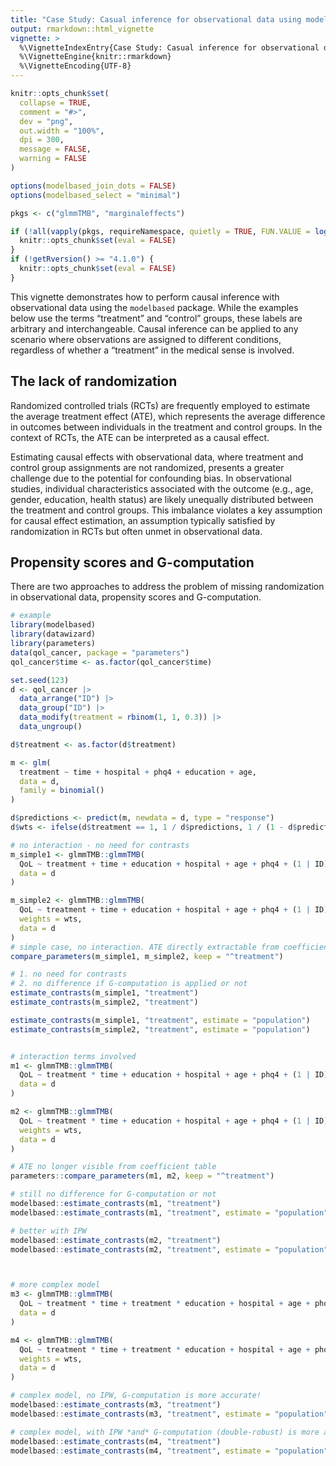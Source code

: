 ```yaml
---
title: "Case Study: Casual inference for observational data using modelbased"
output: rmarkdown::html_vignette
vignette: >
  %\VignetteIndexEntry{Case Study: Casual inference for observational data using modelbased}
  %\VignetteEngine{knitr::rmarkdown}
  %\VignetteEncoding{UTF-8}
---
```


```r
knitr::opts_chunk$set(
  collapse = TRUE,
  comment = "#>",
  dev = "png",
  out.width = "100%",
  dpi = 300,
  message = FALSE,
  warning = FALSE
)

options(modelbased_join_dots = FALSE)
options(modelbased_select = "minimal")

pkgs <- c("glmmTMB", "marginaleffects")

if (!all(vapply(pkgs, requireNamespace, quietly = TRUE, FUN.VALUE = logical(1L)))) {
  knitr::opts_chunk$set(eval = FALSE)
}
if (!getRversion() >= "4.1.0") {
  knitr::opts_chunk$set(eval = FALSE)
}
```

This vignette demonstrates how to perform causal inference with observational data using the `modelbased` package. While the examples below use the terms "treatment" and "control" groups, these labels are arbitrary and interchangeable. Causal inference can be applied to any scenario where observations are assigned to different conditions, regardless of whether a "treatment" in the medical sense is involved.

## The lack of randomization

Randomized controlled trials (RCTs) are frequently employed to estimate the average treatment effect (ATE), which represents the average difference in outcomes between individuals in the treatment and control groups. In the context of RCTs, the ATE can be interpreted as a causal effect.

Estimating causal effects with observational data, where treatment and control group assignments are not randomized, presents a greater challenge due to the potential for confounding bias. In observational studies, individual characteristics associated with the outcome (e.g., age, gender, education, health status) are likely unequally distributed between the treatment and control groups. This imbalance violates a key assumption for causal effect estimation, an assumption typically satisfied by randomization in RCTs but often unmet in observational data.

## Propensity scores and G-computation

There are two approaches to address the problem of missing randomization in observational data, propensity scores and G-computation.


```r
# example
library(modelbased)
library(datawizard)
library(parameters)
data(qol_cancer, package = "parameters")
qol_cancer$time <- as.factor(qol_cancer$time)

set.seed(123)
d <- qol_cancer |>
  data_arrange("ID") |>
  data_group("ID") |>
  data_modify(treatment = rbinom(1, 1, 0.3)) |>
  data_ungroup()

d$treatment <- as.factor(d$treatment)

m <- glm(
  treatment ~ time + hospital + phq4 + education + age,
  data = d,
  family = binomial()
)

d$predictions <- predict(m, newdata = d, type = "response")
d$wts <- ifelse(d$treatment == 1, 1 / d$predictions, 1 / (1 - d$predictions))

# no interaction - no need for contrasts
m_simple1 <- glmmTMB::glmmTMB(
  QoL ~ treatment + time + education + hospital + age + phq4 + (1 | ID),
  data = d
)

m_simple2 <- glmmTMB::glmmTMB(
  QoL ~ treatment + time + education + hospital + age + phq4 + (1 | ID),
  weights = wts,
  data = d
)
# simple case, no interaction. ATE directly extractable from coefficient table
compare_parameters(m_simple1, m_simple2, keep = "^treatment")

# 1. no need for contrasts
# 2. no difference if G-computation is applied or not
estimate_contrasts(m_simple1, "treatment")
estimate_contrasts(m_simple2, "treatment")

estimate_contrasts(m_simple1, "treatment", estimate = "population")
estimate_contrasts(m_simple2, "treatment", estimate = "population")


# interaction terms involved
m1 <- glmmTMB::glmmTMB(
  QoL ~ treatment * time + education + hospital + age + phq4 + (1 | ID),
  data = d
)

m2 <- glmmTMB::glmmTMB(
  QoL ~ treatment * time + education + hospital + age + phq4 + (1 | ID),
  weights = wts,
  data = d
)

# ATE no longer visible from coefficient table
parameters::compare_parameters(m1, m2, keep = "^treatment")

# still no difference for G-computation or not
modelbased::estimate_contrasts(m1, "treatment")
modelbased::estimate_contrasts(m1, "treatment", estimate = "population")

# better with IPW
modelbased::estimate_contrasts(m2, "treatment")
modelbased::estimate_contrasts(m2, "treatment", estimate = "population")



# more complex model
m3 <- glmmTMB::glmmTMB(
  QoL ~ treatment * time + treatment * education + hospital + age + phq4 + (1 | ID),
  data = d
)

m4 <- glmmTMB::glmmTMB(
  QoL ~ treatment * time + treatment * education + hospital + age + phq4 + (1 | ID),
  weights = wts,
  data = d
)

# complex model, no IPW, G-computation is more accurate!
modelbased::estimate_contrasts(m3, "treatment")
modelbased::estimate_contrasts(m3, "treatment", estimate = "population")

# complex model, with IPW *and* G-computation (double-robust) is more accurate!
modelbased::estimate_contrasts(m4, "treatment")
modelbased::estimate_contrasts(m4, "treatment", estimate = "population")
```
